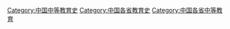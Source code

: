 [[Category:中国中等教育史|Category:中国中等教育史]]
[[Category:中国各省教育史|Category:中国各省教育史]]
[[Category:中国各省中等教育|Category:中国各省中等教育]]